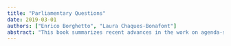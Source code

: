 ```yaml
---
title: "Parliamentary Questions"
date: 2019-03-01
authors: ["Enrico Borghetto", "Laura Chaques-Bonafont"]
abstract: "This book summarizes recent advances in the work on agenda-setting in a comparative perspective. The book first presents and explains the data-gathering effort undertaken within the Comparative Agendas Project over the past ten years. Individual country chapters then present the research undertaken within the many national projects. The third section illustrates the possibilities and directions for new research in comparative public policy using the data presented in this book. All the data used and discussed in the book is moreover publicly available. The book represents a significant contribution to the study of comparative public policy. By introducing a unified research infrastructure it opens up new possibilities for both empirical and theoretical research in this area."
---
```


